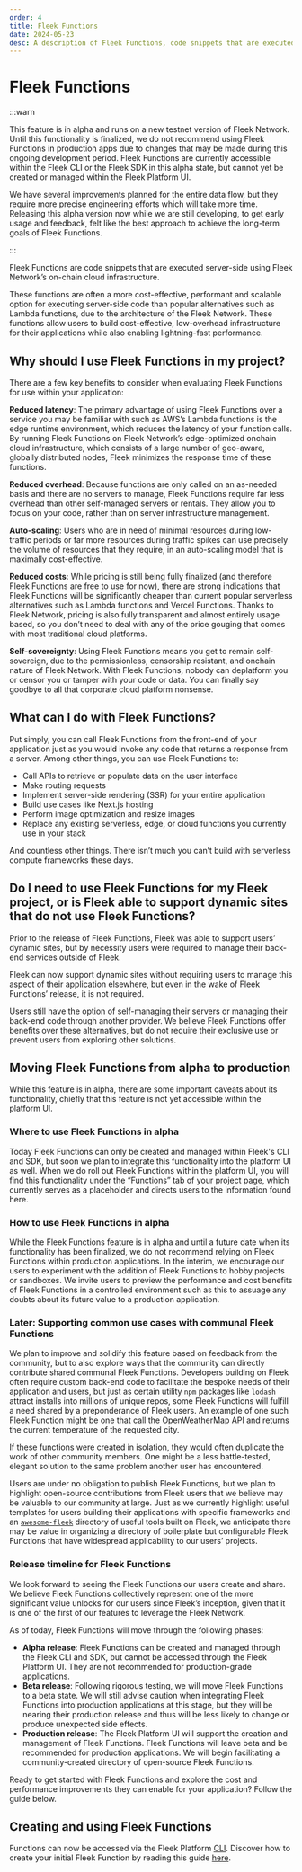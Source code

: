 ```yaml
---
order: 4
title: Fleek Functions
date: 2024-05-23
desc: A description of Fleek Functions, code snippets that are executed server-side using Fleek Network's on-chain cloud infrastructure.
---
```


# Fleek Functions

:::warn

This feature is in alpha and runs on a new testnet version of Fleek Network. Until this functionality is finalized, we do not recommend using Fleek Functions in production apps due to changes that may be made during this ongoing development period. Fleek Functions are currently accessible within the Fleek CLI or the Fleek SDK in this alpha state, but cannot yet be created or managed within the Fleek Platform UI.

We have several improvements planned for the entire data flow, but they require more precise engineering efforts which will take more time. Releasing this alpha version now while we are still developing, to get early usage and feedback, felt like the best approach to achieve the long-term goals of Fleek Functions.

:::

Fleek Functions are code snippets that are executed server-side using Fleek Network’s on-chain cloud infrastructure.

These functions are often a more cost-effective, performant and scalable option for executing server-side code than popular alternatives such as Lambda functions, due to the architecture of the Fleek Network. These functions allow users to build cost-effective, low-overhead infrastructure for their applications while also enabling lightning-fast performance.

<div className="my-12 bg-gray-dark-6 p-[1px]" />

## Why should I use Fleek Functions in my project?

There are a few key benefits to consider when evaluating Fleek Functions for use within your application:

**Reduced latency**: The primary advantage of using Fleek Functions over a service you may be familiar with such as AWS’s Lambda functions is the edge runtime environment, which reduces the latency of your function calls. By running Fleek Functions on Fleek Network’s edge-optimized onchain cloud infrastructure, which consists of a large number of geo-aware, globally distributed nodes, Fleek minimizes the response time of these functions.

**Reduced overhead**: Because functions are only called on an as-needed basis and there are no servers to manage, Fleek Functions require far less overhead than other self-managed servers or rentals. They allow you to focus on your code, rather than on server infrastructure management.

**Auto-scaling**: Users who are in need of minimal resources during low-traffic periods or far more resources during traffic spikes can use precisely the volume of resources that they require, in an auto-scaling model that is maximally cost-effective.

**Reduced costs**: While pricing is still being fully finalized (and therefore Fleek Functions are free to use for now), there are strong indications that Fleek Functions will be significantly cheaper than current popular serverless alternatives such as Lambda functions and Vercel Functions. Thanks to Fleek Network, pricing is also fully transparent and almost entirely usage based, so you don’t need to deal with any of the price gouging that comes with most traditional cloud platforms.

**Self-sovereignty**: Using Fleek Functions means you get to remain self-sovereign, due to the permissionless, censorship resistant, and onchain nature of Fleek Network. With Fleek Functions, nobody can deplatform you or censor you or tamper with your code or data. You can finally say goodbye to all that corporate cloud platform nonsense.

## What can I do with Fleek Functions?

Put simply, you can call Fleek Functions from the front-end of your application just as you would invoke any code that returns a response from a server. Among other things, you can use Fleek Functions to:

- Call APIs to retrieve or populate data on the user interface
- Make routing requests
- Implement server-side rendering (SSR) for your entire application
- Build use cases like Next.js hosting
- Perform image optimization and resize images
- Replace any existing serverless, edge, or cloud functions you currently use in your stack

And countless other things. There isn’t much you can’t build with serverless compute frameworks these days.

## Do I need to use Fleek Functions for my Fleek project, or is Fleek able to support dynamic sites that do not use Fleek Functions?

Prior to the release of Fleek Functions, Fleek was able to support users’ dynamic sites, but by necessity users were required to manage their back-end services outside of Fleek.

Fleek can now support dynamic sites without requiring users to manage this aspect of their application elsewhere, but even in the wake of Fleek Functions’ release, it is not required.

Users still have the option of self-managing their servers or managing their back-end code through another provider. We believe Fleek Functions offer benefits over these alternatives, but do not require their exclusive use or prevent users from exploring other solutions.

## Moving Fleek Functions from alpha to production

While this feature is in alpha, there are some important caveats about its functionality, chiefly that this feature is not yet accessible within the platform UI.

### Where to use Fleek Functions in alpha

Today Fleek Functions can only be created and managed within Fleek's CLI and SDK, but soon we plan to integrate this functionality into the platform UI as well. When we do roll out Fleek Functions within the platform UI, you will find this functionality under the “Functions” tab of your project page, which currently serves as a placeholder and directs users to the information found here.

### How to use Fleek Functions in alpha

While the Fleek Functions feature is in alpha and until a future date when its functionality has been finalized, we do not recommend relying on Fleek Functions within production applications. In the interim, we encourage our users to experiment with the addition of Fleek Functions to hobby projects or sandboxes. We invite users to preview the performance and cost benefits of Fleek Functions in a controlled environment such as this to assuage any doubts about its future value to a production application.

### Later: Supporting common use cases with communal Fleek Functions

We plan to improve and solidify this feature based on feedback from the community, but to also explore ways that the community can directly contribute shared communal Fleek Functions. Developers building on Fleek often require custom back-end code to facilitate the bespoke needs of their application and users, but just as certain utility `npm` packages like `lodash` attract installs into millions of unique repos, some Fleek Functions will fulfill a need shared by a preponderance of Fleek users. An example of one such Fleek Function might be one that call the OpenWeatherMap API and returns the current temperature of the requested city.

If these functions were created in isolation, they would often duplicate the work of other community members. One might be a less battle-tested, elegant solution to the same problem another user has encountered.

Users are under no obligation to publish Fleek Functions, but we plan to highlight open-source contributions from Fleek users that we believe may be valuable to our community at large. Just as we currently highlight useful templates for users building their applications with specific frameworks and an [`awesome-fleek`](https://github.com/fleekxyz/awesome-fleek) directory of useful tools built on Fleek, we anticipate there may be value in organizing a directory of boilerplate but configurable Fleek Functions that have widespread applicability to our users’ projects.

### Release timeline for Fleek Functions

We look forward to seeing the Fleek Functions our users create and share. We believe Fleek Functions collectively represent one of the more significant value unlocks for our users since Fleek’s inception, given that it is one of the first of our features to leverage the Fleek Network.

As of today, Fleek Functions will move through the following phases:

- **Alpha release**: Fleek Functions can be created and managed through the Fleek CLI and SDK, but cannot be accessed through the Fleek Platform UI. They are not recommended for production-grade applications.
- **Beta release**: Following rigorous testing, we will move Fleek Functions to a beta state. We will still advise caution when integrating Fleek Functions into production applications at this stage, but they will be nearing their production release and thus will be less likely to change or produce unexpected side effects.
- **Production release**: The Fleek Platform UI will support the creation and management of Fleek Functions. Fleek Functions will leave beta and be recommended for production applications. We will begin facilitating a community-created directory of open-source Fleek Functions.

Ready to get started with Fleek Functions and explore the cost and performance improvements they can enable for your application? Follow the guide below.

<div className="my-12 bg-gray-dark-6 p-[1px]" />

## Creating and using Fleek Functions

Functions can now be accessed via the Fleek Platform [CLI](/docs/cli). Discover how to create your initial Fleek Function by reading this guide [here](/docs/cli/functions).
